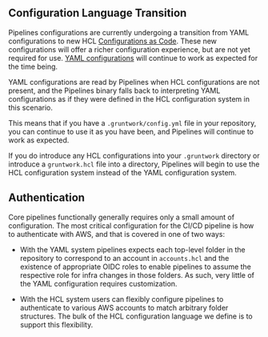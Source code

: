 ## Configuration Language Transition

Pipelines configurations are currently undergoing a transition from YAML configurations to new HCL [Configurations as Code](./configurations-as-code/index.md). These new configurations will offer a richer configuration experience, but are not yet required for use. [YAML configurations](./configurations.md) will continue to work as expected for the time being.

YAML configurations are read by Pipelines when HCL configurations are not present, and the Pipelines binary falls back to interpreting YAML configurations as if they were defined in the HCL configuration system in this scenario.

This means that if you have a `.gruntwork/config.yml` file in your repository, you can continue to use it as you have been, and Pipelines will continue to work as expected.

If you do introduce any HCL configurations into your `.gruntwork` directory or introduce a `gruntwork.hcl` file into a directory, Pipelines will begin to use the HCL configuration system instead of the YAML configuration system.

## Authentication

Core pipelines functionally generally requires only a small amount of configuration. The most critical configuration for the CI/CD pipeline is how to authenticate with AWS, and that is covered in one of two ways:

- With the YAML system pipelines expects each top-level folder in the repository to correspond to an account in `accounts.hcl` and the existence of appropriate OIDC roles to enable pipelines to assume the respective role for infra changes in those folders. As such, very little of the YAML configuration requires customization.

- With the HCL system users can flexibly configure pipelines to authenticate to various AWS accounts to match arbitrary folder structures. The bulk of the HCL configuration language we define is to support this flexibility.
